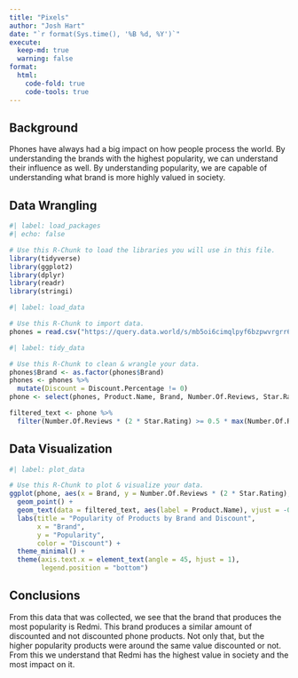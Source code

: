 ```yaml
---
title: "Pixels"
author: "Josh Hart"
date: "`r format(Sys.time(), '%B %d, %Y')`"
execute:
  keep-md: true
  warning: false
format:
  html:
    code-fold: true
    code-tools: true
---
```


## Background

Phones have always had a big impact on how people process the world. By understanding the brands with the highest popularity, we can understand their influence as well. By understanding popularity, we are capable of understanding what brand is more highly valued in society.

## Data Wrangling

```r
#| label: load_packages
#| echo: false

# Use this R-Chunk to load the libraries you will use in this file.
library(tidyverse)
library(ggplot2)
library(dplyr)
library(readr)
library(stringi)
```

```r
#| label: load_data

# Use this R-Chunk to import data.
phones = read.csv("https://query.data.world/s/mb5oi6cimqlpyf6bzpwvrgrr6id4pq?dws=00000")
```

```r
#| label: tidy_data

# Use this R-Chunk to clean & wrangle your data.
phones$Brand <- as.factor(phones$Brand)
phones <- phones %>%
  mutate(Discount = Discount.Percentage != 0)
phone <- select(phones, Product.Name, Brand, Number.Of.Reviews, Star.Rating, Discount)

filtered_text <- phone %>%
  filter(Number.Of.Reviews * (2 * Star.Rating) >= 0.5 * max(Number.Of.Reviews * (2 * Star.Rating)))
```

## Data Visualization

```r
#| label: plot_data

# Use this R-Chunk to plot & visualize your data.
ggplot(phone, aes(x = Brand, y = Number.Of.Reviews * (2 * Star.Rating), color = factor(Discount))) +
  geom_point() +
  geom_text(data = filtered_text, aes(label = Product.Name), vjust = -0.5, size = 3) +
  labs(title = "Popularity of Products by Brand and Discount",
       x = "Brand",
       y = "Popularity",
       color = "Discount") +
  theme_minimal() +
  theme(axis.text.x = element_text(angle = 45, hjust = 1),
        legend.position = "bottom")
```



## Conclusions

From this data that was collected, we see that the brand that produces the most popularity is Redmi. This brand produces a similar amount of discounted and not discounted phone products. Not only that, but the higher popularity products were around the same value discounted or not. From this we understand that Redmi has the highest value in society and the most impact on it.
